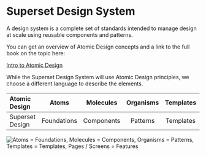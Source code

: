 
<Meta title="Design System/Introduction" />

# Superset Design System

A design system is a complete set of standards intended to manage design at scale using reusable components and patterns.

You can get an overview of Atomic Design concepts and a link to the full book on the topic here:

<a href="https://bradfrost.com/blog/post/atomic-web-design/" target="_blank">
  Intro to Atomic Design
</a>

While the Superset Design System will use Atomic Design principles, we choose a different language to describe the elements.

| Atomic Design   |    Atoms    | Molecules  | Organisms | Templates | Pages / Screens |
| :-------------- | :---------: | :--------: | :-------: | :-------: | :-------------: |
| Superset Design | Foundations | Components | Patterns  | Templates |    Features     |

<img
  src={AtomicDesign}
  alt="Atoms = Foundations, Molecules = Components, Organisms = Patterns, Templates = Templates, Pages / Screens = Features"
/>
